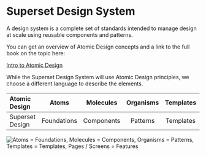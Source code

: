 
<Meta title="Design System/Introduction" />

# Superset Design System

A design system is a complete set of standards intended to manage design at scale using reusable components and patterns.

You can get an overview of Atomic Design concepts and a link to the full book on the topic here:

<a href="https://bradfrost.com/blog/post/atomic-web-design/" target="_blank">
  Intro to Atomic Design
</a>

While the Superset Design System will use Atomic Design principles, we choose a different language to describe the elements.

| Atomic Design   |    Atoms    | Molecules  | Organisms | Templates | Pages / Screens |
| :-------------- | :---------: | :--------: | :-------: | :-------: | :-------------: |
| Superset Design | Foundations | Components | Patterns  | Templates |    Features     |

<img
  src={AtomicDesign}
  alt="Atoms = Foundations, Molecules = Components, Organisms = Patterns, Templates = Templates, Pages / Screens = Features"
/>
